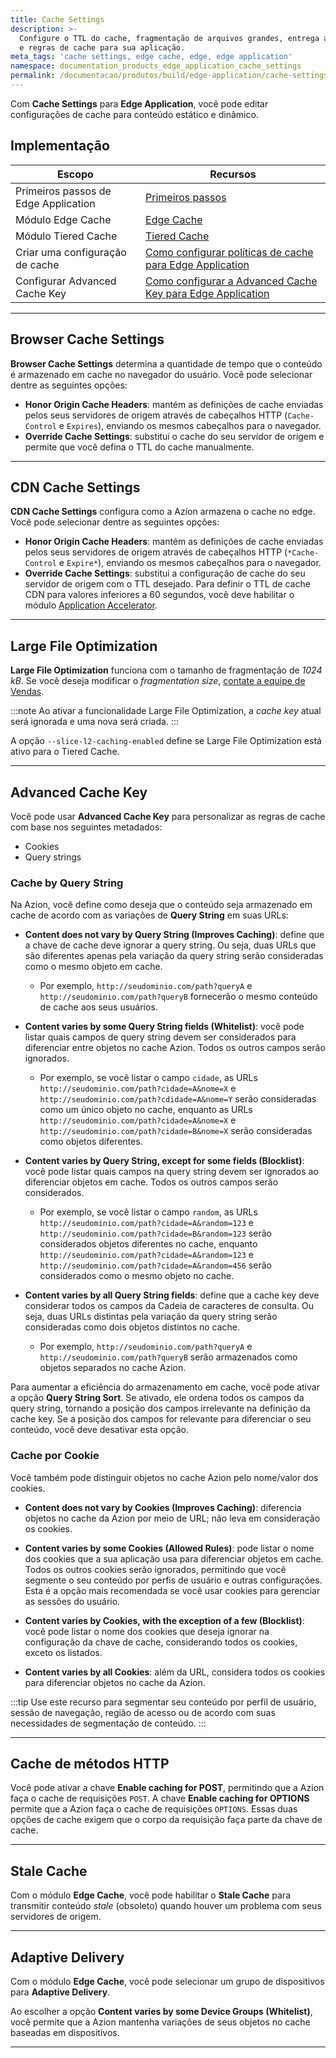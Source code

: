 ```yaml
---
title: Cache Settings
description: >-
  Configure o TTL do cache, fragmentação de arquivos grandes, entrega adaptável
  e regras de cache para sua aplicação.
meta_tags: 'cache settings, edge cache, edge, edge application'
namespace: documentation_products_edge_application_cache_settings
permalink: /documentacao/produtos/build/edge-application/cache-settings/
---
```


Com **Cache Settings** para **Edge Application**, você pode editar configurações de cache para conteúdo estático e dinâmico.

## Implementação

| Escopo | Recursos |
| --- | --- |
| Primeiros passos de Edge Application | [Primeiros passos](/pt-br/documentacao/produtos/build/edge-application/primeiros-passos/) |
| Módulo Edge Cache | [Edge Cache](/pt-br/documentacao/produtos/build/edge-application/edge-cache/) |
| Módulo Tiered Cache | [Tiered Cache](/pt-br/documentacao/produtos/build/edge-application/tiered-cache/) |
| Criar uma configuração de cache | [Como configurar políticas de cache para Edge Application](/pt-br/documentacao/produtos/guias/cache-settings/) |
| Configurar Advanced Cache Key | [Como configurar a Advanced Cache Key para Edge Application](/pt-br/documentacao/produtos/guias/advanced-cache-key/) |

---

## Browser Cache Settings

**Browser Cache Settings** determina a quantidade de tempo que o conteúdo é armazenado em cache no navegador do usuário. Você pode selecionar dentre as seguintes opções:

- **Honor Origin Cache Headers**: mantém as definições de cache enviadas pelos seus servidores de origem através de cabeçalhos HTTP (`Cache-Control` e `Expires`), enviando os mesmos cabeçalhos para o navegador.
- **Override Cache Settings**: substitui o cache do seu servidor de origem e permite que você defina o TTL do cache manualmente.

---

## CDN Cache Settings

**CDN Cache Settings** configura como a Azion armazena o cache no edge. Você pode selecionar dentre as seguintes opções:

- **Honor Origin Cache Headers**: mantém as definições de cache enviadas pelos seus servidores de origem através de cabeçalhos HTTP (`*Cache-Control` e `Expire*`), enviando os mesmos cabeçalhos para o navegador.
- **Override Cache Settings**: substitui a configuração de cache do seu servidor de origem com o TTL desejado. Para definir o TTL de cache CDN para valores inferiores a 60 segundos, você deve habilitar o módulo [Application Accelerator](/pt-br/documentacao/produtos/build/edge-application/application-accelerator/).

---

## Large File Optimization

**Large File Optimization** funciona com o tamanho de fragmentação de *1024 kB*. Se você deseja modificar o *fragmentation size*, [contate a equipe de Vendas](https://www.azion.com/pt-br/contate-vendas/).

<LinkButton link="/pt-br/documentacao/produtos/build/edge-application/edge-cache/#large-file-optimization" label="Saiba mais sobre Large File Optimization" />

:::note
Ao ativar a funcionalidade Large File Optimization, a *cache key* atual será ignorada e uma nova será criada.
:::

A opção `--slice-l2-caching-enabled` define se Large File Optimization está ativo para o Tiered Cache.

<LinkButton link="/pt-br/documentacao/produtos/build/edge-application/tiered-cache/" label="Saiba mais sobre Tiered Cache" />

---

## Advanced Cache Key

Você pode usar **Advanced Cache Key** para personalizar as regras de cache com base nos seguintes metadados:

- Cookies
- Query strings

### Cache by Query String

Na Azion, você define como deseja que o conteúdo seja armazenado em cache de acordo com as variações de **Query String** em suas URLs:

- **Content does not vary by Query String (Improves Caching)**: define que a chave de cache deve ignorar a query string. Ou seja, duas URLs que são diferentes apenas pela variação da query string serão consideradas como o mesmo objeto em cache. 
  - Por exemplo, `http://seudominio.com/path?queryA` e `http://seudominio.com/path?queryB` fornecerão o mesmo conteúdo de cache aos seus usuários.

- **Content varies by some Query String fields (Whitelist)**: você pode listar quais campos de query string devem ser considerados para diferenciar entre objetos no cache Azion. Todos os outros campos serão ignorados. 
  - Por exemplo, se você listar o campo `cidade`, as URLs `http://seudominio.com/path?cidade=A&nome=X` e `http://seudominio.com/path?cdidade=A&nome=Y` serão consideradas como um único objeto no cache, enquanto as URLs `http://seudominio.com/path?cidade=A&nome=X` e `http://seudominio.com/path?cidade=B&nome=X` serão consideradas como objetos diferentes.

- **Content varies by Query String, except for some fields (Blocklist)**: você pode listar quais campos na query string devem ser ignorados ao diferenciar objetos em cache. Todos os outros campos serão considerados. 
  - Por exemplo, se você listar o campo `random`, as URLs `http://seudominio.com/path?cidade=A&random=123` e `http://seudominio.com/path?cidade=B&random=123` serão considerados objetos diferentes no cache, enquanto `http://seudominio.com/path?cidade=A&random=123` e `http://seudominio.com/path?cidade=A&random=456` serão considerados como o mesmo objeto no cache.

- **Content varies by all Query String fields**: define que a cache key deve considerar todos os campos da Cadeia de caracteres de consulta. Ou seja, duas URLs distintas pela variação da query string serão consideradas como dois objetos distintos no cache. 
  - Por exemplo, `http://seudominio.com/path?queryA` e `http://seudominio.com/path?queryB` serão armazenados como objetos separados no cache Azion.

Para aumentar a eficiência do armazenamento em cache, você pode ativar a opção **Query String Sort**. Se ativado, ele ordena todos os campos da query string, tornando a posição dos campos irrelevante na definição da cache key. Se a posição dos campos for relevante para diferenciar o seu conteúdo, você deve desativar esta opção.

### Cache por Cookie

Você também pode distinguir objetos no cache Azion pelo nome/valor dos cookies.

- **Content does not vary by Cookies (Improves Caching)**: diferencia objetos no cache da Azion por meio de URL; não leva em consideração os cookies.

- **Content varies by some Cookies (Allowed Rules)**: pode listar o nome dos cookies que a sua aplicação usa para diferenciar objetos em cache. Todos os outros cookies serão ignorados, permitindo que você segmente o seu conteúdo por perfis de usuário e outras configurações. Esta é a opção mais recomendada se você usar cookies para gerenciar as sessões do usuário.

- **Content varies by Cookies, with the exception of a few (Blocklist)**: você pode listar o nome dos cookies que deseja ignorar na configuração da chave de cache, considerando todos os cookies, exceto os listados.

- **Content varies by all Cookies**: além da URL, considera todos os cookies para diferenciar objetos no cache da Azion.

:::tip
Use este recurso para segmentar seu conteúdo por perfil de usuário, sessão de navegação, região de acesso ou de acordo com suas necessidades de segmentação de conteúdo.
:::

---

## Cache de métodos HTTP

Você pode ativar a chave **Enable caching for POST**, permitindo que a Azion faça o cache de requisições `POST`. A chave **Enable caching for OPTIONS** permite que a Azion faça o cache de requisições `OPTIONS`. Essas duas opções de cache exigem que o corpo da requisição faça parte da chave de cache.

---

## Stale Cache

Com o módulo **Edge Cache**, você pode habilitar o **Stale Cache** para transmitir conteúdo *stale* (obsoleto) quando houver um problema com seus servidores de origem.

<LinkButton link="/pt-br/documentacao/produtos/build/edge-application/edge-cache/#stale-cache" label="Saiba mais sobre stale cache" />

---

## Adaptive Delivery

Com o módulo **Edge Cache**, você pode selecionar um grupo de dispositivos para **Adaptive Delivery**.

Ao escolher a opção **Content varies by some Device Groups (Whitelist)**, você permite que a Azion mantenha variações de seus objetos no cache baseadas em dispositivos.

<LinkButton link="/pt-br/documentacao/produtos/build/edge-application/device-groups/" label="Saiba mais sobre Device Groups" />




---

